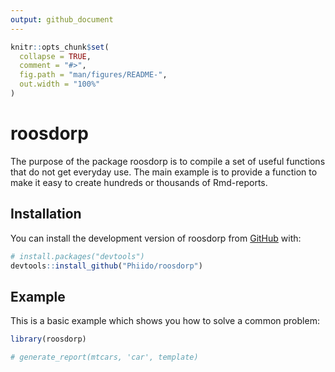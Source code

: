```yaml
---
output: github_document
---
```


<!-- README.md is generated from README.Rmd. Please edit that file -->

```r
knitr::opts_chunk$set(
  collapse = TRUE,
  comment = "#>",
  fig.path = "man/figures/README-",
  out.width = "100%"
)
```

# roosdorp

<!-- badges: start -->
<!-- badges: end -->

The purpose of the package roosdorp is to compile a set of useful functions that do not get everyday use.
The main example is to provide a function to make it easy to create hundreds or thousands of Rmd-reports.

## Installation

You can install the development version of roosdorp from [GitHub](https://github.com/phiido/rooosdorp) with:

``` r
# install.packages("devtools")
devtools::install_github("Phiido/roosdorp")
```

## Example

This is a basic example which shows you how to solve a common problem:

```r
library(roosdorp)

# generate_report(mtcars, 'car', template)

```
